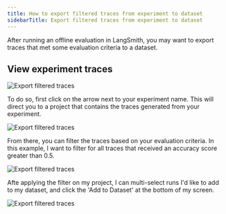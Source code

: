 ```yaml
---
title: How to export filtered traces from experiment to dataset
sidebarTitle: Export filtered traces from experiment to dataset
---
```


After running an offline evaluation in LangSmith, you may want to export traces that met some evaluation criteria to a dataset.

## View experiment traces

![Export filtered traces](/langsmith/images/export-filtered-trace-to-dataset.png)

To do so, first click on the arrow next to your experiment name. This will direct you to a project that contains the traces generated from your experiment.

![Export filtered traces](/langsmith/images/experiment-tracing-project.png)

From there, you can filter the traces based on your evaluation criteria. In this example, I want to filter for all traces that received an accuracy score greater than 0.5.

![Export filtered traces](/langsmith/images/filtered-traces-from-experiment.png)

Afte applying the filter on my project, I can multi-select runs I'd like to add to my dataset, and click the 'Add to Dataset' at the bottom of my screen.

![Export filtered traces](/langsmith/images/add-filtered-traces-to-dataset.png)
